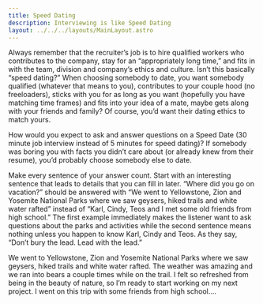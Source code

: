 ```yaml
---
title: Speed Dating
description: Interviewing is like Speed Dating
layout: ../../../layouts/MainLayout.astro
---
```


Always remember that the recruiter’s job is to hire qualified workers who contributes to the company, stay for an “appropriately long time,” and fits in with the team, division and company’s ethics and culture. Isn’t this basically “speed dating?” When choosing somebody to date, you want somebody qualified (whatever that means to you), contributes to your couple hood (no freeloaders), sticks with you for as long as you want (hopefully you have matching time frames) and fits into your idea of a mate, maybe gets along with your friends and family? Of course, you’d want their dating ethics to match yours.

How would you expect to ask and answer questions on a Speed Date (30 minute job interview instead of 5 minutes for speed dating)? If somebody was boring you with facts you didn’t care about (or already knew from their resume), you’d probably choose somebody else to date. 

Make every sentence of your answer count. Start with an interesting sentence that leads to details that you can fill in later. “Where did you go on vacation?” should be answered with “We went to Yellowstone, Zion and Yosemite National Parks where we saw geysers, hiked trails and white water rafted” instead of “Karl, Cindy, Teos and I met some old friends from high school.” The first example immediately makes the listener want to ask questions about the parks and activities while the second sentence means nothing unless you happen to know Karl, Cindy and Teos. As they say, “Don’t bury the lead. Lead with the lead.”

We went to Yellowstone, Zion and Yosemite National Parks where we saw geysers, hiked trails and white water rafted. The weather was amazing and we ran into bears a couple times while on the trail. I felt so refreshed from being in the beauty of nature, so I’m ready to start working on my next project. I went on this trip with some friends from high school….

<BackButton client:idle />